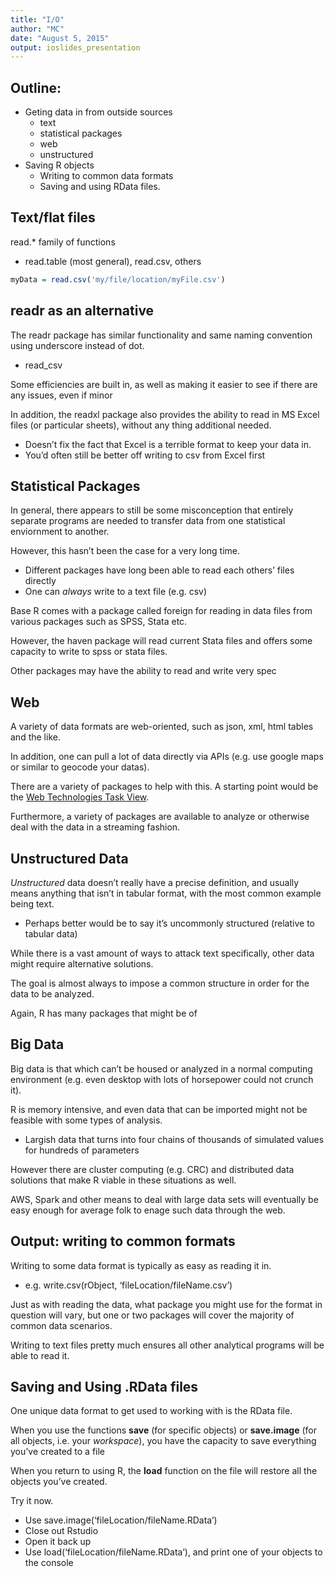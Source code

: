 ```yaml
---
title: "I/O"
author: "MC"
date: "August 5, 2015"
output: ioslides_presentation
---
```


## Outline:

- Geting data in from outside sources
  - text
  - statistical packages
  - web
  - unstructured

- Saving R objects
  - Writing to common data formats
  - Saving and using RData files.


## Text/flat files
read.* family of functions

- read.table (most general), read.csv, others

```r
myData = read.csv('my/file/location/myFile.csv')
```




## readr as an alternative
The readr package has similar functionality and same naming convention using underscore instead of dot.

- read_csv

Some efficiencies are built in, as well as making it easier to see if there are any issues, even if minor


In addition, the readxl package also provides the ability to read in MS Excel files (or particular sheets), without any thing additional needed.

- Doesn't fix the fact that Excel is a terrible format to keep your data in.
- You'd often still be better off writing to csv from Excel first



## Statistical Packages

In general, there appears to still be some misconception that entirely separate programs are needed to transfer data from one statistical enviornment to another.

However, this hasn't been the case for a very long time.

- Different packages have long been able to read each others' files directly
- One can *always* write to a text file (e.g. csv)

Base R comes with a package called foreign for reading in data files from various packages such as SPSS, Stata etc.

However, the haven package will read current Stata files and offers some capacity to write to spss or stata files.

Other packages may have the ability to read and write very spec



## Web

A variety of data formats are web-oriented, such as json, xml, html tables and the like.

In addition, one can pull a lot of data directly via APIs (e.g. use google maps or similar to geocode your datas).

There are a variety of packages to help with this.  A starting point would be the [Web Technologies Task View](https://cran.r-project.org/web/views/WebTechnologies.html).

Furthermore, a variety of packages are available to analyze or otherwise deal with the data in a streaming fashion.



## Unstructured Data
*Unstructured* data doesn't really have a precise definition, and usually means anything that isn't in tabular format, with the most common example being text.

- Perhaps better would be to say it's uncommonly structured (relative to tabular data)

While there is a vast amount of ways to attack text specifically, other data might require alternative solutions.

The goal is almost always to impose a common structure in order for the data to be analyzed.

Again, R has many packages that might be of 


## Big Data

Big data is that which can't be housed or analyzed in a normal computing environment (e.g. even desktop with lots of horsepower could not crunch it).

R is memory intensive, and even data that can be imported might not be feasible with some types of analysis.

- Largish data that turns into four chains of thousands of simulated values for hundreds of parameters

However there are cluster computing (e.g. CRC) and distributed data solutions that make R viable in these situations as well.

AWS, Spark and other means to deal with large data sets will eventually be easy enough for average folk to enage such data through the web.



## Output: writing to common formats
Writing to some data format is typically as easy as reading it in.

- e.g. write.csv(rObject, 'fileLocation/fileName.csv')

Just as with reading the data, what package you might use for the format in question will vary, but one or two packages will cover the majority of common data scenarios.

Writing to text files pretty much ensures all other analytical programs will be able to read it.



## Saving and Using .RData files

One unique data format to get used to working with is the RData file.

When you use the functions **save** (for specific objects) or **save.image** (for all objects, i.e. your *workspace*), you have the capacity to save everything you've created to a file

When you return to using R, the **load** function on the file will restore all the objects you've created.

Try it now.

- Use save.image('fileLocation/fileName.RData')
- Close out Rstudio
- Open it back up
- Use load('fileLocation/fileName.RData'), and print one of your objects to the console
